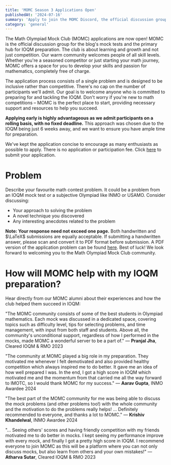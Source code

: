 ```yaml
---
title: 'MOMC Season 3 Applications Open'
publishedAt: '2024-07-16'
summary: 'Apply to join the MOMC Discord, the official discussion group for the blog's IOQM mock tests'
category: 'general'
---
```


The Math Olympiad Mock Club (MOMC) applications are now open! MOMC is the official discussion group for the blog's mock tests and the primary hub for IOQM preparation. The club is about learning and growth and not just competition. Our warm community welcomes people of all skill levels. Whether you're a seasoned competitor or just starting your math journey, MOMC offers a space for you to develop your skills and passion for mathematics, completely free of charge.

The application process consists of a single problem and is designed to be inclusive rather than competitive. There's no cap on the number of participants we'll admit. Our goal is to welcome anyone who is committed to preparing for and tackling the IOQM. Don't worry if you're new to math competitions – MOMC is the perfect place to start, providing necessary support and resources to help you succeed.

**Applying early is highly advantageous as we admit participants on a rolling basis, with no fixed deadline.** This approach was chosen due to the IOQM being just 6 weeks away, and we want to ensure you have ample time for preparation.

We've kept the application concise to encourage as many enthusiasts as possible to apply. There is no application or participation fee. Click [here](https://forms.gle/Zh4AR9eYDJxbnpWe7) to submit your application.

# Problem

Describe your favourite math contest problem. It could be a problem from an IOQM mock test or a subjective Olympiad like INMO or USAMO. Consider discussing:

- Your approach to solving the problem
- A novel technique you discovered
- Any interesting anecdotes related to the problem

**Note: Your response need not exceed one page.** Both handwritten and $\LaTeX$ submissions are equally acceptable. If submitting a handwritten answer, please scan and convert it to PDF format before submission. A PDF version of the application problem can be found [here](https://drive.google.com/file/d/1C8xos7NsuhX7yRYgrZ9STHrxkeo00AJs/view?usp=sharing). Best of luck! We look forward to welcoming you to the Math Olympiad Mock Club community.

# How will MOMC help with my IOQM preparation?

Hear directly from our MOMC alumni about their experiences and how the club helped them succeed in IOQM:

"The MOMC community consists of some of the best students in Olympiad mathematics. Each mock was discussed in a dedicated space, covering topics such as difficulty level, tips for selecting problems, and time management, with input from both staff and students. Above all, the community's unconditional support, regardless of how I performed in the mocks, made MOMC a wonderful server to be a part of."
— **Pranjal Jha**, Cleared IOQM & RMO 2023

"The community at MOMC played a big role in my preparation. They motivated me whenever I felt demotivated and also provided healthy competition which always inspired me to do better. It gave me an idea of how well prepared I was. In the end, I got a high score in IOQM which motivated me and the momentum from that carried me all the way forward to IMOTC, so I would thank MOMC for my success."
— **Aarav Gupta**, INMO Awardee 2024

"The best part of the MOMC community for me was being able to discuss the mock problems (and other problems too!) with the whole community and the motivation to do the problems really helps! ... Definitely recommended to everyone, and thanks a lot to MOMC."
— **Krishiv Khandelwal**, INMO Awardee 2024

"... Seeing others' scores and having friendly competition with my friends motivated me to do better in mocks. I kept seeing my performance improve with every mock, and finally I got a pretty high score in IOQM. I recommend everyone to join MOMC as this will be a platform where you can not only discuss mocks, but also learn from others and your own mistakes!"
— **Atharva Sutar**, Cleared IOQM & RMO 2023
